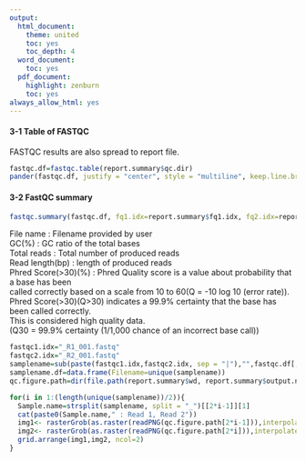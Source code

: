 ```yaml
---
output:
  html_document: 
    theme: united
    toc: yes
    toc_depth: 4
  word_document:
    toc: yes
  pdf_document:
    highlight: zenburn
    toc: yes
always_allow_html: yes
---
```




#### 3-1 Table of FASTQC
FASTQC results are also spread to report file.
```r
fastqc.df=fastqc.table(report.summary$qc.dir)
pander(fastqc.df, justify = "center", style = "multiline", keep.line.breaks = TRUE,split.cells = c("30%","10%","30%","10%","20%"))
```

#### 3-2 FastQC summary
```r

fastqc.summary(fastqc.df, fq1.idx=report.summary$fq1.idx, fq2.idx=report.summary$fq2.idx)
```

File name : Filename provided by user<br />
GC(%) : GC ratio of the total bases<br />
Total reads : Total number of produced reads<br />
Read length(bp) : length of produced reads<br />
Phred Score(>30)(%) : Phred Quality score is a value about probability that a base has been<br />
                      called correctly based on a scale from 10 to 60(Q = -10 log 10 (error rate)).<br />
                      Phred Score(>30)(Q>30) indicates a 99.9% certainty that the base has been called correctly.<br />
                      This is considered high quality data. <br /> 
                      (Q30 = 99.9% certainty (1/1,000 chance of an incorrect base call))<br />


\newpage

```r
fastqc1.idx="_R1_001.fastq"
fastqc2.idx="_R2_001.fastq"
samplename=sub(paste(fastqc1.idx,fastqc2.idx, sep = "|"),"",fastqc.df[,1])
samplename.df=data.frame(Filename=unique(samplename))
qc.figure.path=dir(file.path(report.summary$wd, report.summary$output.name), "per_base_quality.png$", recursive=TRUE, full.names=TRUE)

for(i in 1:(length(unique(samplename))/2)){
  Sample.name=strsplit(samplename, split = "_")[[2*i-1]][1]
  cat(paste0(Sample.name," : Read 1, Read 2"))
  img1<- rasterGrob(as.raster(readPNG(qc.figure.path[2*i-1])),interpolate = FALSE)
  img2<- rasterGrob(as.raster(readPNG(qc.figure.path[2*i])),interpolate = FALSE)
  grid.arrange(img1,img2, ncol=2)
}

```







